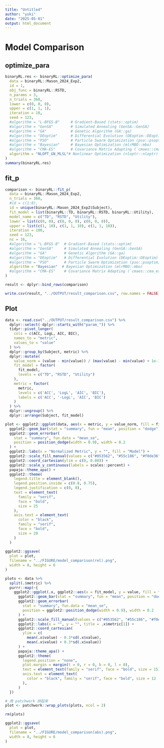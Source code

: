 ```yaml
---
title: "Untitled"
author: "yuki"
date: "2025-05-01"
output: html_document
---
```

# Model Comparison
## optimize_para
```r
binaryRL.res <- binaryRL::optimize_para(
  data = binaryRL::Mason_2024_Exp2,
  id = 1,
  obj_func = binaryRL::RSTD,
  n_params = 3,
  n_trials = 360,
  lower = c(0, 0, 0),
  upper = c(1, 1, 1),
  iteration = 10,
  seed = 123,
  #algorithm = "L-BFGS-B"     # Gradient-Based (stats::optim)
  #algorithm = "GenSA"        # Simulated Annealing (GenSA::GenSA)
  #algorithm = "GA"           # Genetic Algorithm (GA::ga)
  #algorithm = "DEoptim"      # Differential Evolution (DEoptim::DEoptim)
  #algorithm = "PSO"          # Particle Swarm Optimization (pso::psoptim)
  #algorithm = "Bayesian"     # Bayesian Optimization (mlrMBO::mbo)
  #algorithm = "CMA-ES"       # Covariance Matrix Adapting (`cmaes::cma_es`)
  algorithm = "NLOPT_GN_MLSL"# Nonlinear Optimization (nloptr::nloptr)
)
summary(binaryRL.res)
```

## fit_p
```r
comparison <- binaryRL::fit_p(
  data = binaryRL::Mason_2024_Exp2,
  n_trials = 360,
  #id = c(1:8),
  id = unique(binaryRL::Mason_2024_Exp2$Subject),
  fit_model = list(binaryRL::TD, binaryRL::RSTD, binaryRL::Utility),
  model_name = c("TD", "RSTD", "Utility"),
  lower = list(c(0, 0), c(0, 0, 0), c(0, 0, 0)),
  upper = list(c(1, 10), c(1, 1, 10), c(1, 1, 10)),
  iteration = 100,
  seed = 123,
  nc = 16,
  #algorithm = "L-BFGS-B"  # Gradient-Based (stats::optim)
  #algorithm = "GenSA"     # Simulated Annealing (GenSA::GenSA)
  #algorithm = "GA"        # Genetic Algorithm (GA::ga)
  #algorithm = "DEoptim"   # Differential Evolution (DEoptim::DEoptim)
  #algorithm = "PSO"       # Particle Swarm Optimization (pso::psoptim)
  algorithm = "Bayesian"  # Bayesian Optimization (mlrMBO::mbo)
  #algorithm = "CMA-ES"    # Covariance Matrix Adapting (`cmaes::cma_es`)
)

result <- dplyr::bind_rows(comparison)

write.csv(result, "../OUTPUT/result_comparison.csv", row.names = FALSE)
```

## Plot
```r
data <- read.csv("../OUTPUT/result_comparison.csv") %>%
  dplyr::select(-dplyr::starts_with("param_")) %>%
  tidyr::pivot_longer(
    cols = c(ACC, LogL, AIC, BIC),
    names_to = "metric", 
    values_to = "value"
  ) %>%
  dplyr::group_by(Subject, metric) %>%
  dplyr::mutate(
    value_norm = (value - min(value)) / (max(value) - min(value) + 1e-10), 
    fit_model = factor(
      fit_model,
      levels = c("TD", "RSTD", "Utility")
    ),
    metric = factor(
      metric, 
      levels = c('ACC', 'LogL', 'AIC', 'BIC'),
      labels = c('ACC', '-LogL', 'AIC', 'BIC')
    )
  ) %>%
  dplyr::ungroup() %>%
  dplyr::arrange(Subject, fit_model)
```

```r
plot <- ggplot2::ggplot(data, aes(x = metric, y = value_norm, fill = fit_model)) +
  ggplot2::geom_bar(stat = "summary", fun = "mean", position = "dodge") +
  ggplot2::geom_errorbar(
    stat = "summary", fun.data = "mean_se",
    position = position_dodge(width = 0.9), width = 0.2
  ) +
  ggplot2::labs(x = "Normalized Metric", y = "", fill = "Model") +
  ggplot2::scale_fill_manual(values = c("#053562", "#55c186", "#f0de36")) +
  ggplot2::coord_cartesian(ylim = c(0, 0.80)) +
  ggplot2::scale_y_continuous(labels = scales::percent) +
  papaja::theme_apa() +
  ggplot2::theme(
    legend.title = element_blank(),
    legend.position.inside = c(0.8, 0.75),  
    legend.justification = c(0, 0), 
    text = element_text(
      family = "serif", 
      face = "bold",
      size = 25
    ),
    axis.text = element_text(
      color = "black",
      family = "serif", 
      face = "bold",
      size = 20
    )
  )  
  
ggplot2::ggsave(
  plot = plot,
  filename = "../FIGURE/model_comparison(rel).png", 
  width = 8, height = 6
)
```

```r
plots <- data %>%
  split(.$metric) %>%
  purrr::map(~{
    ggplot2::ggplot(.x, ggplot2::aes(x = fit_model, y = value, fill = fit_model)) +
      ggplot2::geom_bar(stat = "summary", fun = "mean", position = "dodge") +
      ggplot2::geom_errorbar(
        stat = "summary", fun.data = "mean_se",
        position = ggplot2::position_dodge(width = 0.9), width = 0.2
      ) +
      ggplot2::scale_fill_manual(values = c("#053562", "#55c186", "#f0de36")) +
      ggplot2::labs(x = "", y = "", title = .x$metric[1]) +
      ggplot2::coord_cartesian(
        ylim = c(
          mean(.x$value) - 0.3*sd(.x$value), 
          mean(.x$value) + 0.3*sd(.x$value))
      ) +
      papaja::theme_apa() +
      ggplot2::theme(
        legend.position = "none",
        plot.margin = margin(t = 0, r = 0, b = 0, l = 0),
        text = element_text(family = "serif", face = "bold", size = 15),
        axis.text = element_text(
          color = "black", family = "serif", face = "bold", size = 12
        ),
      )
  })

# 用 patchwork 拼起來
plot <- patchwork::wrap_plots(plots, ncol = 2)

rm(plots)

ggplot2::ggsave(
  plot = plot, 
  filename = "../FIGURE/model_comparison(abs).png",
  width = 8, height = 6
)
```

